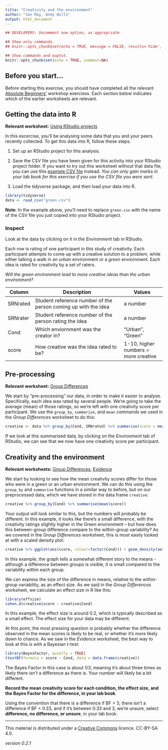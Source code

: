 ```yaml
---
title: "Creativity and the environment"
author: "Jon May, Andy Wills"
output: html_document
---
```


```r
## DEVELOPERS: Uncomment one option, as appropriate

## Show only commands.
## knitr::opts_chunk$set(echo = TRUE, message = FALSE, results='hide', fig.keep = 'none', comment=NA)

## Show commands and ouptut.
knitr::opts_chunk$set(echo = TRUE, comment=NA)
```

## Before you start...
Before starting this exercise, you should have completed all the relevant [Absolute Beginners'](index.html) workshop exercises. Each section below indicates which of the earlier worksheets are relevant.

## Getting the data into R

**Relevant worksheet:** [Using RStudio projects](using-projects.html)

In this excercise, you'll be analysing some data that you and your peers recently collected. To get this data into R, follow these steps:

1. Set up an RStudio project for this analysis. 

2. Save the CSV file you have been given for this activity into your RStudio project folder. If you want to try out this worksheet without that data file, you can use this [example CSV file](data/green.csv) instead. _You can only gain marks in your lab book for this exercise if you use the CSV file you were sent_. 

3. Load the _tidyverse_ package, and then load your data into R.

```r
library(tidyverse)
data <- read_csv("green.csv")
```

**Note**: In the example above, you'll need to replace `green.csv` with the name of the CSV file you just copied into your RStudio project.

### Inspect
Look at the data by clicking on it in the _Environment_ tab in RStudio. 

Each row is rating of one participant in this study of creativity. Each participant attempts to come up with a creative solution to a problem, while either talking a walk in an _urban_ environment or a _green_ enviornment. Each idea is rated for creativity by a set of raters. 

_Will the green environment lead to more creative ideas than the urban environment?_

| Column    | Description                             | Values             |
| --------- | --------------------------------------- | ------------------ |
| SRNrated  | Student reference number of the person coming up with the idea | a number |
| SRNrater  | Student reference number of the person rating the idea | a number |
| Cond      | Which enviornment was the creator in? | "Urban", "Green" |
| score  | How creative was the idea rated to be? | 1-10, higher numbers = more creative |

## Pre-processing

**Relevant worksheet:** [Group Differences](group-differences.html)

We start by "pre-processing" our data, in order to make it easier to analyse. Specifically, each idea was rated by several people. We're going to take the average (mean) of those ratings, so we're left with one creativity score per participant. 
We use the `group_by`,  `summarise`, and `mean` commands we used in the _Group Differences_ worksheet to do this: 

```r
creative <- data %>% group_by(Cond, SRNrated) %>% summarise(score = mean(score))
```

If we look at this summarised data, by clicking on the _Environment_ tab of RStudio, we can see that we now have one creativity score per participant.

## Creativity and the environment

**Relevant worksheets:** [Group Differences](group-differences.html), [Evidence](evidence.html)


We start by looking to see how the mean creativity scores differ for those who were in a green or an urban environment. We can do this using the `group_by` and `summarise` functions in a similar way to before, but on our preprocessed data, which we have stored in the data frame `creative`:

```r
creative %>% group_by(Cond) %>% summarise(mean(score))
```

Your output will look similar to this, but the numbers will probably be different. In this example, it looks like there's a small difference, with the creativity ratings slightly higher in the Green environment -- but how does this between-group difference compare to the within-group variability? As we covered in the _Group Differences_ worksheet, this is most easily looked at with a scaled density plot:

```r
creative %>% ggplot(aes(score, colour=factor(Cond))) + geom_density(aes(y=..scaled..))
```

In this example, the graph tells a somewhat different story to the means - although a difference between groups is visible, it is small compared to the variability within each group.

We can express the size of the difference in means, relative to the within-group variability, as an effect size. As we said in the _Group Differences_ worksheet, we calculate an effect size in R like this:

```r
library(effsize)
cohen.d(creative$score ~ creative$Cond)
```

In this example, the effect size is around 0.2, which is typically described as a small effect. The effect size for your data may be different.

At this point, the most pressing question is probably whether the difference observed in the mean scores is likely to be real, or whether it's more likely down to chance. As we saw in the _Evidence_ worksheet, the best way to look at this is with a Bayesian t-test:

```r
library(BayesFactor, quietly = TRUE)
ttestBF(formula = score ~ Cond, data = data.frame(creative))
```

The Bayes Factor in this case is about 1/3, meaning it's about three times as likely there _isn't_ a difference as there is. Your number will likely be a bit different.

**Record the mean creativity score for each condition, the effect size, and the Bayes Factor for the difference, in your lab book**.

Using the convention that there is a difference if BF > 3, there isn't a difference if BF < 0.33, and if it's between 0.33 and 3, we're unsure, select **difference, no difference, or unsure**, in your lab book.

___

This material is distributed under a [Creative Commons](https://creativecommons.org/) licence. CC-BY-SA 4.0. 

_version 0.2.1_